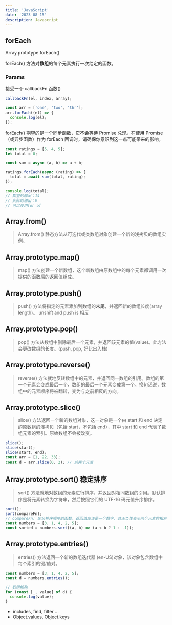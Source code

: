 ```yaml
---
title: 'JavaScript'
date: '2023-08-15'
description: Javascript
---
```


## forEach

Array.prototype.forEach()

forEach() 方法对**数组**的每个元素执行一次给定的函数。

### Params

接受一个 callbackFn 函数()

```demo01.js
callbackFn(el, index, array);
```

```javascript
const arr = ['one', 'two', 'thr'];
arr.forEach((el) => {
  console.log(el);
});
```

forEach() 期望的是一个同步函数，它不会等待 Promise 兑现。在使用 Promise（或异步函数）作为 forEach 回调时，请确保你意识到这一点可能带来的影响。

```js
const ratings = [5, 4, 5];
let total = 0;

const sum = async (a, b) => a + b;

ratings.forEach(async (rating) => {
  total = await sum(total, rating);
});

console.log(total);
// 期望的输出：14
// 实际的输出：0
// 可以使用for of
```

## Array.from()

> Array.from() 静态方法从可迭代或类数组对象创建一个新的浅拷贝的数组实例。

## Array.prototype.map()

> map() 方法创建一个新数组，这个新数组由原数组中的每个元素都调用一次提供的函数后的返回值组成。

## Array.prototype.push()

> push() 方法将指定的元素添加到数组的**末尾**，并返回新的数组长度(array length)。
> unshift and push is 相反

## Array.prototype.pop()

> pop() 方法从数组中删除最后一个元素，并返回该元素的值(value)。此方法会更改数组的长度。(push, pop, 好比出入栈)

## Array.prototype.reverse()

> reverse() 方法就地反转数组中的元素，并返回同一数组的引用。数组的第一个元素会变成最后一个，数组的最后一个元素变成第一个。换句话说，数组中的元素顺序将被翻转，变为与之前相反的方向。

## Array.prototype.slice()

> slice() 方法返回一个新的数组对象，这一对象是一个由 start 和 end 决定的原数组的浅拷贝（包括 start，不包括 end），其中 start 和 end 代表了数组元素的索引。原始数组不会被改变。

```javascript
slice();
slice(start);
slice(start, end);
const arr = [1, 22, 33];
const d = arr.slice(0, 2); // 前两个元素
```

## Array.prototype.sort() 稳定排序

> sort() 方法就地对数组的元素进行排序，并返回对相同数组的引用。默认排序是将元素转换为字符串，然后按照它们的 UTF-16 码元值升序排序。

```js
sort();
sort(compareFn);
// compareFn: 定义排序顺序的函数。返回值应该是一个数字，其正负性表示两个元素的相对顺序。
const numbers = [3, 1, 4, 2, 5];
const sorted = numbers.sort((a, b) => (a < b ? 1 : -1));
```

## Array.prototype.entries()

> entries() 方法返回一个新的数组迭代器 (en-US)对象，该对象包含数组中每个索引的键/值对。

```javascript
const numbers = [3, 1, 4, 2, 5];
const d = numbers.entries();

// 数组解构
for (const [_, value] of d) {
  console.log(value);
}
```

- includes, find, filter ...
- Object.values, Object.keys
